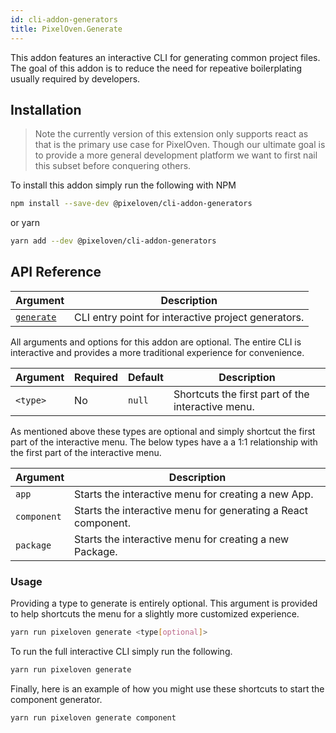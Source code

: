 ```yaml
---
id: cli-addon-generators
title: PixelOven.Generate
---
```


This addon features an interactive CLI for generating common project files. The goal of this addon is to reduce the need for repeative boilerplating usually required by developers.

## Installation
>Note the currently version of this extension only supports react as that is the primary use case for PixelOven. Though our ultimate goal is to provide a more general development platform we want to first nail this subset before conquering others.

To install this addon simply run the following with NPM
```bash
npm install --save-dev @pixeloven/cli-addon-generators
```
or yarn
```bash
yarn add --dev @pixeloven/cli-addon-generators
```

## API Reference
|Argument|Description|
|---|---|
|[`generate`](#cli-pixelovengenerate)| CLI entry point for interactive project generators. |

All arguments and options for this addon are optional. The entire CLI is interactive and provides a more traditional experience for convenience.

|Argument|Required|Default|Description|
|---|---|---|---|
|`<type>`|No|`null`| Shortcuts the first part of the interactive menu. |

As mentioned above these types are optional and simply shortcut the first part of the interactive menu. The below types have a a 1:1 relationship with the first part of the interactive menu.

|Argument|Description|
|---|---|
|`app`| Starts the interactive menu for creating a new App. |
|`component`| Starts the interactive menu for generating a React component. |
|`package`| Starts the interactive menu for creating a new Package.  |

### Usage
Providing a type to generate is entirely optional. This argument is provided to help shortcuts the menu for a slightly more customized experience.
```bash
yarn run pixeloven generate <type[optional]>
``` 

To run the full interactive CLI simply run the following.

```bash
yarn run pixeloven generate
```

Finally, here is an example of how you might use these shortcuts to start the component generator.

```bash
yarn run pixeloven generate component
```
